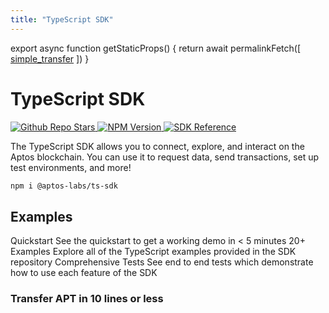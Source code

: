 ```yaml
---
title: "TypeScript SDK"
---
```



export async function getStaticProps() {
  return await permalinkFetch([
    <a href="https://github.com/aptos-labs/aptos-ts-sdk/blob/bcde1e3af2f09615015c774fb0c2f5206377346e/examples/typescript/simple_transfer.ts#L77-L91">simple_transfer</a>
  ])
}

# TypeScript SDK

<div className="flex gap-2 mt-6 flex-wrap">
  <a target="_blank" href="https://github.com/aptos-labs/aptos-ts-sdk">
    <img src="https://img.shields.io/github/stars/aptos-labs/aptos-ts-sdk" alt="Github Repo Stars" />
  </a>
  <a target="_blank" href="https://www.npmjs.com/package/@aptos-labs/ts-sdk">
    <img src="https://img.shields.io/npm/v/%40aptos-labs%2Fts-sdk" alt="NPM Version" />
  </a>
  <a target="_blank" href="https://aptos-labs.github.io/aptos-ts-sdk/@aptos-labs/ts-sdk-latest">
    <img src="https://img.shields.io/badge/SDK_Reference-Docs" alt="SDK Reference" />
  </a>
</div>

The TypeScript SDK allows you to connect, explore, and interact on the Aptos blockchain. You can use it to request data, send transactions, set up test environments, and more!


```bash npm2yarn
npm i @aptos-labs/ts-sdk
```

## Examples

<Cards>
  <Card href="./ts-sdk/quickstart">
    <Card.Title>Quickstart</Card.Title>
    <Card.Description>See the quickstart to get a working demo in < 5 minutes</Card.Description>
  </Card>
  <Card href="https://github.com/aptos-labs/aptos-ts-sdk/tree/main/examples/typescript">
    <Card.Title>20+ Examples</Card.Title>
    <Card.Description>Explore all of the TypeScript examples provided in the SDK repository</Card.Description>
  </Card>
  <Card href="https://github.com/aptos-labs/aptos-ts-sdk/tree/main/tests/e2e">
    <Card.Title>Comprehensive Tests</Card.Title>
    <Card.Description>See end to end tests which demonstrate how to use each feature of the SDK</Card.Description>
  </Card>
</Cards>

### Transfer APT in 10 lines or less

<RemoteCodeblock
  permalink="https://github.com/aptos-labs/aptos-ts-sdk/blob/bcde1e3af2f09615015c774fb0c2f5206377346e/examples/typescript/simple_transfer.ts#L77-L91"
/>
